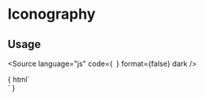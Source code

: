 <!-- Iconography.stories.mdx -->



<Meta title="UI Components/Iconography" />

# Iconography

<IconGallery>
  <IconItem name="omni-check-icon">
    <omni-check-icon />
  </IconItem>
  <IconItem name="omni-close-icon">
    <omni-close-icon />
  </IconItem>
  <IconItem name="omni-eye-hidden-icon">
    <omni-eye-hidden-icon />
  </IconItem>
  <IconItem name="omni-eye-visible-icon">
    <omni-eye-visible-icon />
  </IconItem>
  <IconItem name="omni-indeterminate-icon">
    <omni-indeterminate-icon />
  </IconItem>
  <IconItem name="omni-loading-icon">
    <omni-loading-icon />
  </IconItem>
  <IconItem name="omni-lock-closed-icon">
    <omni-lock-closed-icon />
  </IconItem>
  <IconItem name="omni-lock-open-icon">
    <omni-lock-open-icon />
  </IconItem>

</IconGallery>


<!-- This is to enable changing if themes as it only applies when stories are available -->

## Usage

<Source
    language="js"
    code={`
    `}
    format={false}
    dark
/>

<Canvas>
<Story name="Iconography" >{
  html`
        <div style="max-width: 30px;">
          <omni-check-icon></omni-check-icon>
          <omni-loading-icon></omni-loading-icon>
        </div>
      `
}</Story>
</Canvas>